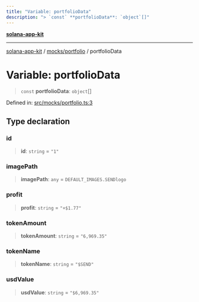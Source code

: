 ```yaml
---
title: "Variable: portfolioData"
description: "> `const` **portfolioData**: `object`[]"
---
```


[**solana-app-kit**](../../../README.mdx)

***

[solana-app-kit](../../../README.mdx) / [mocks/portfolio](../README.mdx) / portfolioData

# Variable: portfolioData

> `const` **portfolioData**: `object`[]

Defined in: [src/mocks/portfolio.ts:3](https://github.com/SendArcade/solana-social-starter/blob/b27156124ee1831d644b1af765e8d55a2885cd4f/src/mocks/portfolio.ts#L3)

## Type declaration

### id

> **id**: `string` = `"1"`

### imagePath

> **imagePath**: `any` = `DEFAULT_IMAGES.SENDlogo`

### profit

> **profit**: `string` = `"+$1.77"`

### tokenAmount

> **tokenAmount**: `string` = `"6,969.35"`

### tokenName

> **tokenName**: `string` = `"$SEND"`

### usdValue

> **usdValue**: `string` = `"$6,969.35"`
